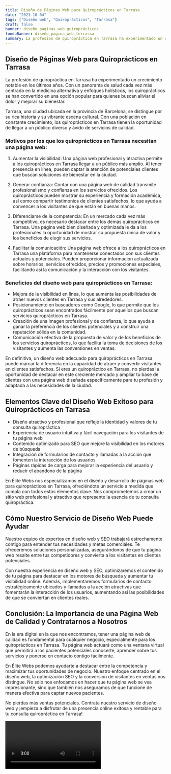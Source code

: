 ```yaml
---
title: Diseño de Páginas Web para Quiroprácticos en Tarrasa
date: "2023-10-04"
tags: ["Diseño web", "Quiroprácticos", "Tarrasa"]
draft: false
banner: diseño_paginas_web_quiroprácticos
fondoBanner: diseño_pagina_web_terrassa
summary: La profesión de quiropráctica en Tarrasa ha experimentado un crecimiento notable en los últimos años. Con un panorama de salud cada vez más centrado en la medicina alternativa y enfoques holísticos, los quiroprácticos se han convertido en una opción popular para quienes buscan aliviar el dolor y mejorar su bienestar.
---
```



## Diseño de Páginas Web para Quiroprácticos en Tarrasa

La profesión de quiropráctica en Tarrasa ha experimentado un crecimiento notable en los últimos años. Con un panorama de salud cada vez más centrado en la medicina alternativa y enfoques holísticos, los quiroprácticos se han convertido en una opción popular para quienes buscan aliviar el dolor y mejorar su bienestar.

Tarrasa, una ciudad ubicada en la provincia de Barcelona, se distingue por su rica historia y su vibrante escena cultural. Con una población en constante crecimiento, los quiroprácticos en Tarrasa tienen la oportunidad de llegar a un público diverso y ávido de servicios de calidad.

### Motivos por los que los quiroprácticos en Tarrasa necesitan una página web:

1. Aumentar la visibilidad: Una página web profesional y atractiva permite a los quiroprácticos en Tarrasa llegar a un público más amplio. Al tener presencia en línea, pueden captar la atención de potenciales clientes que buscan soluciones de bienestar en la ciudad.

2. Generar confianza: Contar con una página web de calidad transmite profesionalismo y confianza en los servicios ofrecidos. Los quiroprácticos pueden mostrar su experiencia y formación académica, así como compartir testimonios de clientes satisfechos, lo que ayuda a convencer a los visitantes de que están en buenas manos.

3. Diferenciarse de la competencia: En un mercado cada vez más competitivo, es necesario destacar entre los demás quiroprácticos en Tarrasa. Una página web bien diseñada y optimizada le da a los profesionales la oportunidad de mostrar su propuesta única de valor y los beneficios de elegir sus servicios.

4. Facilitar la comunicación: Una página web ofrece a los quiroprácticos en Tarrasa una plataforma para mantenerse conectados con sus clientes actuales y potenciales. Pueden proporcionar información actualizada sobre horarios, servicios ofrecidos, precios y promociones especiales, facilitando así la comunicación y la interacción con los visitantes.

### Beneficios del diseño web para quiroprácticos en Tarrasa:

- Mejora de la visibilidad en línea, lo que aumenta las posibilidades de atraer nuevos clientes en Tarrasa y sus alrededores.
- Posicionamiento en buscadores como Google, lo que permite que los quiroprácticos sean encontrados fácilmente por aquellos que buscan servicios quiroprácticos en Tarrasa.
- Creación de una imagen profesional y de confianza, lo que ayuda a ganar la preferencia de los clientes potenciales y a construir una reputación sólida en la comunidad.
- Comunicación efectiva de la propuesta de valor y de los beneficios de los servicios quiroprácticos, lo que facilita la toma de decisiones de los visitantes y aumenta las conversiones en ventas.

En definitiva, un diseño web adecuado para quiroprácticos en Tarrasa puede marcar la diferencia en la capacidad de atraer y convertir visitantes en clientes satisfechos. Si eres un quiropráctico en Tarrasa, no pierdas la oportunidad de destacar en este creciente mercado y ampliar tu base de clientes con una página web diseñada específicamente para tu profesión y adaptada a las necesidades de la ciudad.

<GifSeo />

<Cta />

## Elementos Clave del Diseño Web Exitoso para Quiroprácticos en Tarrasa

- Diseño atractivo y profesional que refleje la identidad y valores de tu consulta quiropráctica
- Experiencia de usuario intuitiva y fácil navegación para los visitantes de tu página web
- Contenido optimizado para SEO que mejore la visibilidad en los motores de búsqueda
- Integración de formularios de contacto y llamadas a la acción que fomenten la interacción de los usuarios
- Páginas rápidas de carga para mejorar la experiencia del usuario y reducir el abandono de la página

En Élite Webs nos especializamos en el diseño y desarrollo de páginas web para quiroprácticos en Tarrasa, ofreciéndote un servicio a medida que cumpla con todos estos elementos clave. Nos comprometemos a crear un sitio web profesional y atractivo que represente la esencia de tu consulta quiropráctica.

## Cómo Nuestro Servicio de Diseño Web Puede Ayudar

Nuestro equipo de expertos en diseño web y SEO trabajará estrechamente contigo para entender tus necesidades y metas comerciales. Te ofreceremos soluciones personalizadas, asegurándonos de que tu página web resalte entre tus competidores y convierta a los visitantes en clientes potenciales.

Con nuestra experiencia en diseño web y SEO, optimizaremos el contenido de tu página para destacar en los motores de búsqueda y aumentar tu visibilidad online. Además, implementaremos formularios de contacto estratégicamente ubicados y llamadas a la acción atractivas que fomentarán la interacción de los usuarios, aumentando así las posibilidades de que se conviertan en clientes reales.

## Conclusión: La Importancia de una Página Web de Calidad y Contratarnos a Nosotros

En la era digital en la que nos encontramos, tener una página web de calidad es fundamental para cualquier negocio, especialmente para los quiroprácticos en Tarrasa. Tu página web actuará como una ventana virtual que permitirá a los pacientes potenciales conocerte, aprender sobre tus servicios y ponerse en contacto contigo fácilmente.

En Élite Webs podemos ayudarte a destacar entre la competencia y maximizar tus oportunidades de negocio. Nuestro enfoque centrado en el diseño web, la optimización SEO y la conversión de visitantes en ventas nos distingue. No solo nos enfocamos en hacer que tu página web se vea impresionante, sino que también nos aseguramos de que funcione de manera efectiva para captar nuevos pacientes.

No pierdas más ventas potenciales. Contrata nuestro servicio de diseño web y ¡empieza a disfrutar de una presencia online exitosa y rentable para tu consulta quiropráctica en Tarrasa!

<Video />

<CtaBot job="Quiroprácticos" city="Tarrasa" />

<Gmaps query="Tarrasa+españa+maps" />
